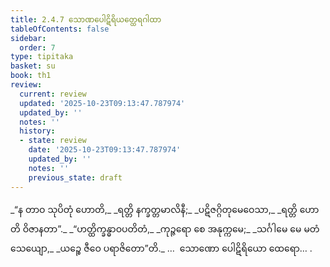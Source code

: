 ```yaml
---
title: 2.4.7 သောဏပေါဋိရိယတ္ထေရဂါထာ
tableOfContents: false
sidebar:
  order: 7
type: tipitaka
basket: su
book: th1
review:
  current: review
  updated: '2025-10-23T09:13:47.787974'
  updated_by: ''
  notes: ''
  history:
  - state: review
    date: '2025-10-23T09:13:47.787974'
    updated_by: ''
    notes: ''
    previous_state: draft
---
```



<ReviewStatus review={frontmatter.review} showDetails={true} />

<HypothesisAnnotation frontmatter={frontmatter} />

<DynamicBreadcrumb />

<Division number="193" book="th1" e="ch" v="19" p="257">

<Paragraph number="388" type="verses" book="th1">
_“န တာဝ သုပိတုံ ဟောတိ,_  
_ရတ္တိ နက္ခတ္တမာလိနီ;_  
_ပဋိဇဂ္ဂိတုမေဝေသာ,_  
_ရတ္တိ ဟောတိ ဝိဇာနတာ”._  

</Paragraph>

</Division>
<Division number="194" book="th1" e="ch" v="19" p="257">

<Paragraph number="389" type="verses" book="th1">
_“ဟတ္ထိက္ခန္ဓာဝပတိတံ,_  
_ကုဉ္ဇရော စေ အနုက္ကမေ;_  
_သင်္ဂါမေ မေ မတံ သေယျော,_  
_ယဉ္စေ ဇီဝေ ပရာဇိတော”တိ._  


</Paragraph>
</Division>

<Paragraph number="390" type="center" book="th1">
…  သောဏော ပေါဋိရိယော ထေရော… .
</Paragraph>